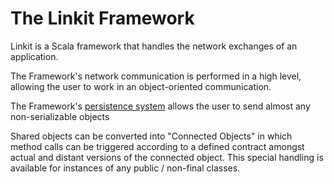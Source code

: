 

# The Linkit Framework

<p>
    <orange>Linkit</orange> is a <pink>Scala</pink> <orange>framework</orange> that handles the <orange>network</orange> exchanges of an application.
</p>

<p>
    The Framework's network communication is performed in a high level, allowing the user to work in
    an <orange>object-oriented communication</orange>.
</p>
<p>
    The Framework's <a href="/Linkit/docs/GNOM/Persistence/x">persistence system</a> allows the user to send almost any non-serializable objects
</p>
Shared objects can be converted into "Connected Objects" in which method calls can be triggered according to a defined contract amongst actual and distant versions of the connected object.
This special handling is available for instances of any public / non-final classes.
